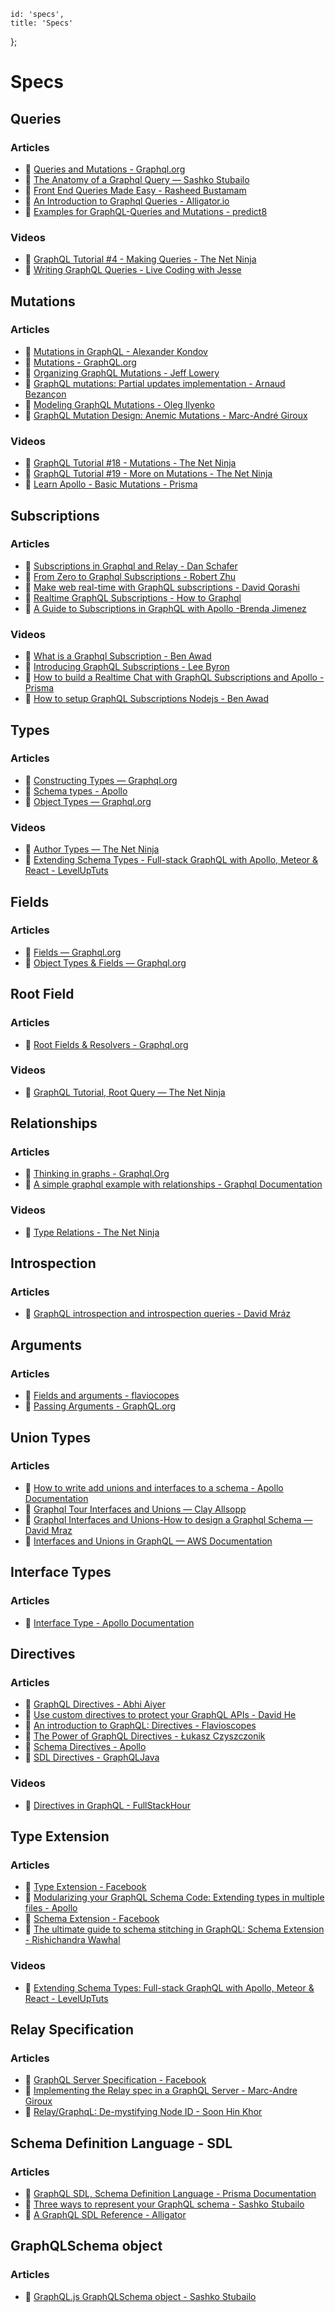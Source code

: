 
	id: 'specs',
	title: 'Specs'
};


# Specs

## Queries

### Articles

- 📜 [Queries and Mutations - Graphql.org](https://graphql.org/learn/queries/)
- 📜 [The Anatomy of a Graphql Query — Sashko Stubailo](https://blog.apollographql.com/the-anatomy-of-a-graphql-query-6dffa9e9e747)
- 📜 [Front End Queries Made Easy - Rasheed Bustamam](https://medium.freecodecamp.org/graphql-front-end-queries-made-easy-68e9d9ded283)
- 📜 [An Introduction to Graphql Queries - Alligator.io](https://alligator.io/graphql/introduction-graphql-queries/)
- 📜 [Examples for GraphQL-Queries and Mutations - predict8](https://www.predic8.de/graphql-query-samples.htm)

### Videos

- 🎥 [GraphQL Tutorial #4 - Making Queries - The Net Ninja](https://www.youtube.com/watch?v=bX2e4FILf78)
- 🎥 [Writing GraphQL Queries - Live Coding with Jesse](https://www.youtube.com/watch?v=k-pj9d0cC-0)

## Mutations

### Articles

- 📜 [Mutations in GraphQL - Alexander Kondov](https://hackernoon.com/mutations-in-graphql-9ac6a28202a2)
- 📜 [Mutations - GraphQL.org](https://graphql.org/learn/queries/#mutations)
- 📜 [Organizing GraphQL Mutations - Jeff Lowery](https://medium.freecodecamp.org/organizing-graphql-mutations-653306699f3d)
- 📜 [GraphQL mutations: Partial updates implementation - Arnaud Bezançon](https://medium.com/workflowgen/graphql-mutations-partial-updates-implementation-bff586bda989)
- 📜 [Modeling GraphQL Mutations - Oleg Ilyenko](https://techblog.commercetools.com/modeling-graphql-mutations-52d4369f73b1)
- 📜 [GraphQL Mutation Design: Anemic Mutations - Marc-André Giroux](https://medium.com/@__xuorig__/graphql-mutation-design-anemic-mutations-dd107ba70496)

### Videos

- 🎥 [GraphQL Tutorial #18 - Mutations - The Net Ninja](https://www.youtube.com/watch?v=DU77lbBPfBI)
- 🎥 [GraphQL Tutorial #19 - More on Mutations - The Net Ninja](https://www.youtube.com/watch?v=H8oRezNak2s)
- 🎥 [Learn Apollo - Basic Mutations - Prisma](https://www.youtube.com/watch?v=ZXvBmA-hKwc)

## Subscriptions

### Articles

- 📜 [Subscriptions in Graphql and Relay - Dan Schafer](https://graphql.org/blog/subscriptions-in-graphql-and-relay/)
- 📜 [From Zero to Graphql Subscriptions - Robert Zhu](https://hackernoon.com/from-zero-to-graphql-subscriptions-416b9e0284f3)
- 📜 [Make web real-time with GraphQL subscriptions - David Qorashi](https://medium.com/@hpux/make-web-real-time-with-graphql-subscriptions-5a59ac1b010c)
- 📜 [Realtime GraphQL Subscriptions - How to Graphql](https://www.howtographql.com/graphql-js/7-subscriptions/)
- 📜 [A Guide to Subscriptions in GraphQL with Apollo -Brenda Jimenez](https://www.levvel.io/our-ideas/A-Guide-to-Subscriptions-in-GraphQL-with-Apollo)

### Videos

- 🎥 [What is a Graphql Subscription - Ben Awad](https://www.youtube.com/watch?v=Tp8UPgmhyTs)
- 🎥 [Introducing GraphQL Subscriptions - Lee Byron](https://www.youtube.com/watch?v=bn8qsi8jVew)
- 🎥 [How to build a Realtime Chat with GraphQL Subscriptions and Apollo - Prisma](https://www.youtube.com/watch?v=aSLF9f13o2c)
- 🎥 [How to setup GraphQL Subscriptions Nodejs - Ben Awad](https://www.youtube.com/watch?v=XmNmiBfk6M4)

## Types

### Articles

- 📜 [Constructing Types — Graphql.org](https://graphql.org/graphql-js/constructing-types/)
- 📜 [Schema types - Apollo](https://www.apollographql.com/docs/apollo-server/schemas/types.html)
- 📜 [Object Types — Graphql.org](https://graphql.org/graphql-js/object-types/)

### Videos

- 🎥 [Author Types — The Net Ninja](https://www.youtube.com/watch?v=Pe1MgqWFyYE&t=2s)
- 🎥 [Extending Schema Types - Full-stack GraphQL with Apollo, Meteor & React - LevelUpTuts](https://www.youtube.com/watch?v=A7NvopS75dI)

## Fields

### Articles

- 📜 [Fields — Graphql.org](https://graphql.org/learn/queries/#fields)
- 📜 [Object Types & Fields — Graphql.org](https://graphql.org/learn/schema/#object-types-and-fields)

## Root Field

### Articles

- 📜 [Root Fields & Resolvers - Graphql.org](https://graphql.org/learn/execution/)

### Videos

- 🎥 [GraphQL Tutorial, Root Query — The Net Ninja](https://www.youtube.com/watch?v=ALqNbTik44o)

## Relationships

### Articles

- 📜 [Thinking in graphs - Graphql.Org](https://graphql.org/learn/thinking-in-graphs/)
- 📜 [ A simple graphql example with relationships - Graphql Documentation](https://blog.tylerbuchea.com/a-simple-graphql-example-with-relationships/)

### Videos

- 🎥 [Type Relations - The Net Ninja](https://www.youtube.com/watch?v=-aQ_Io9m1GQ)

## Introspection

### Articles

- 📜 [GraphQL introspection and introspection queries - David Mráz](https://graphqlmastery.com/blog/graphql-introspection-and-introspection-queries)

## Arguments

### Articles

- 📜 [Fields and arguments - flaviocopes](https://flaviocopes.com/graphql/#fields-and-arguments)
- 📜 [Passing Arguments - GraphQL.org](https://graphql.org/graphql-js/passing-arguments/)

## Union Types

### Articles

- 📜 [How to write add unions and interfaces to a schema - Apollo Documentation](https://www.apollographql.com/docs/apollo-server/features/unions-interfaces.html)
- 📜 [Graphql Tour Interfaces and Unions — Clay Allsopp](https://medium.com/the-graphqlhub/graphql-tour-interfaces-and-unions-7dd5be35de0d)
- 📜 [Graphql Interfaces and Unions-How to design a Graphql Schema — David Mraz](https://graphqlmastery.com/blog/graphql-interfaces-and-unions-how-to-design-graphql-schema)
- 📜 [Interfaces and Unions in GraphQL — AWS Documentation](https://docs.aws.amazon.com/appsync/latest/devguide/interfaces-and-unions.html)

## Interface Types

### Articles

- 📜 [Interface Type - Apollo Documentation](https://www.apollographql.com/docs/apollo-server/features/unions-interfaces.html#Interface-type)

## Directives

### Articles

- 📜 [GraphQL Directives - Abhi Aiyer](https://medium.com/open-graphql/graphql-directives-3dec6106c384)
- 📜 [Use custom directives to protect your GraphQL APIs - David He](https://codeburst.io/use-custom-directives-to-protect-your-graphql-apis-a78cbbe17355)
- 📜 [An introduction to GraphQL: Directives - Flavioscopes](https://flaviocopes.com/graphql/#graphql-directives)
- 📜 [The Power of GraphQL Directives - Łukasz Czyszczonik](https://blog.callstack.io/the-power-of-graphql-directives-81f4987fd76d])
- 📜 [Schema Directives - Apollo](https://www.apollographql.com/docs/graphql-tools/schema-directives.html)
- 📜 [SDL Directives - GraphQLJava](https://www.graphql-java.com/documentation/v11/sdl-directives/)

### Videos

- 🎥 [Directives in GraphQL - FullStackHour](https://www.youtube.com/watch?v=HUKKNL2socs)

## Type Extension

### Articles

- 📜 [Type Extension - Facebook](https://facebook.github.io/graphql/draft/#TypeExtension)
- 📜 [Modularizing your GraphQL Schema Code: Extending types in multiple files - Apollo](https://blog.apollographql.com/d7f71d5ed5f2#14ac)
- 📜 [Schema Extension - Facebook](https://facebook.github.io/graphql/June2018/#sec-Schema-Extension)
- 📜 [The ultimate guide to schema stitching in GraphQL: Schema Extension - Rishichandra Wawhal](https://blog.hasura.io/the-ultimate-guide-to-schema-stitching-in-graphql-f30178ac0072/)

### Videos

- 🎥 [Extending Schema Types: Full-stack GraphQL with Apollo, Meteor & React - LevelUpTuts](https://www.youtube.com/watch?v=A7NvopS75dI)

## Relay Specification

### Articles

- 📜 [GraphQL Server Specification - Facebook](https://facebook.github.io/relay/docs/en/graphql-server-specification.html)
- 📜 [Implementing the Relay spec in a GraphQL Server - Marc-Andre Giroux](http://mgiroux.me/2016/implementing-the-relay-spec-for-a-graphql-server/)
- 📜 [Relay/GraphqL: De-mystifying Node ID - Soon Hin Khor](https://medium.com/code-oil/relay-graphql-de-mystifying-node-id-38757121b9c)

## Schema Definition Language - SDL

### Articles

- 📜 [GraphQL SDL, Schema Definition Language - Prisma Documentation](https://www.prisma.io/blog/graphql-sdl-schema-definition-language-6755bcb9ce51)
- 📜 [Three ways to represent your GraphQL schema - Sashko Stubailo](https://blog.apollographql.com/three-ways-to-represent-your-graphql-schema-a41f4175100d)
- 📜 [A GraphQL SDL Reference - Alligator](https://alligator.io/graphql/graphql-sdl/)

## GraphQLSchema object

### Articles

- 📜 [GraphQL.js GraphQLSchema object - Sashko Stubailo](https://blog.apollographql.com/three-ways-to-represent-your-graphql-schema-a41f4175100d)
